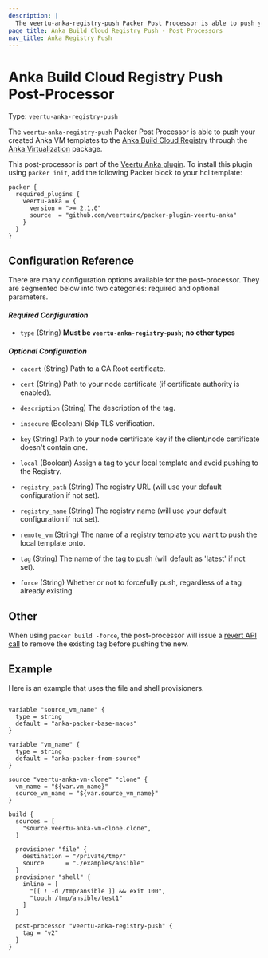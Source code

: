 ```yaml
---
description: |
  The veertu-anka-registry-push Packer Post Processor is able to push your created VM template to the Anka Build Cloud Registry.
page_title: Anka Build Cloud Registry Push - Post Processors
nav_title: Anka Registry Push
---
```


# Anka Build Cloud Registry Push Post-Processor

Type: `veertu-anka-registry-push`

The `veertu-anka-registry-push` Packer Post Processor is able to push your created Anka VM templates to the [Anka Build Cloud Registry](https://veertu.com/anka-build/) through the [Anka Virtualization](https://veertu.com/technology/) package.

This post-processor is part of the [Veertu Anka plugin](https://github.com/veertuinc/packer-plugin-veertu-anka). To install this plugin using `packer init`, add the following Packer block to your hcl template:

```hcl
packer {
  required_plugins {
    veertu-anka = {
      version = ">= 2.1.0"
      source  = "github.com/veertuinc/packer-plugin-veertu-anka"
    }
  }
}
```

## Configuration Reference

There are many configuration options available for the post-processor. They are
segmented below into two categories: required and optional parameters.

#### _**Required Configuration**_

* `type` (String) **Must be `veertu-anka-registry-push`; no other types**

#### _**Optional Configuration**_

* `cacert` (String) Path to a CA Root certificate.

* `cert` (String) Path to your node certificate (if certificate authority is enabled).

* `description` (String) The description of the tag.

* `insecure` (Boolean) Skip TLS verification.

* `key` (String) Path to your node certificate key if the client/node certificate doesn't contain one.

* `local` (Boolean) Assign a tag to your local template and avoid pushing to the Registry.

* `registry_path` (String) The registry URL (will use your default configuration if not set).

* `registry_name` (String) The registry name (will use your default configuration if not set).

* `remote_vm` (String) The name of a registry template you want to push the local template onto.

* `tag` (String) The name of the tag to push (will default as 'latest' if not set).

* `force` (String) Whether or not to forcefully push, regardless of a tag already existing

## Other 

When using `packer build -force`, the post-processor will issue a [revert API call](https://docs.veertu.com/anka/anka-build-cloud/working-with-registry-and-api/#revert) to remove the existing tag before pushing the new.

## Example

Here is an example that uses the file and shell provisioners.

```hcl

variable "source_vm_name" {
  type = string
  default = "anka-packer-base-macos"
}

variable "vm_name" {
  type = string
  default = "anka-packer-from-source"
}

source "veertu-anka-vm-clone" "clone" {
  vm_name = "${var.vm_name}"
  source_vm_name = "${var.source_vm_name}"
}

build {
  sources = [
    "source.veertu-anka-vm-clone.clone",
  ]
  
  provisioner "file" {
    destination = "/private/tmp/"
    source      = "./examples/ansible"
  }
  provisioner "shell" {
    inline = [
      "[[ ! -d /tmp/ansible ]] && exit 100",
      "touch /tmp/ansible/test1"
    ]
  }

  post-processor "veertu-anka-registry-push" {
    tag = "v2"
  }
}

```
